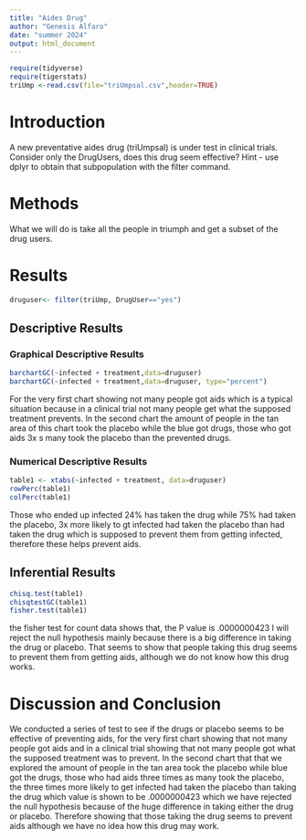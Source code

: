 ```yaml
---
title: "Aides Drug"
author: "Genesis Alfaro"
date: "summer 2024"
output: html_document
---
```


```r
require(tidyverse)
require(tigerstats)
triUmp <-read.csv(file="triUmpsal.csv",header=TRUE)
```

# Introduction

<!--In this section you explain what you are trying to show.  Where did the data come from?  What is the research or other question you are trying to answer?.  If you skimp in this section expect to be marked down in your grade. Paint a picture of the project a couple of paragraphs is expected!-->

A new  preventative aides drug (triUmpsal) is under test in clinical trials. Consider only the DrugUsers, does this drug seem effective?  Hint - use dplyr to obtain that subpopulation with the filter command.

# Methods

<!--Decide on your methods:  use "variable analysis" or other appropriate descriptors.  Make sure to choose at least one graphical method and at least one numerical method. Discuss what data manipulations may be needed for example subsetting or other binning procedures and what sort of graphical displays and inferential tools will be used!-->

What we will do is take all the people in triumph and get a subset of the drug users.

# Results


```r
druguser<- filter(triUmp, DrugUser=="yes")
```

<!--Divide this section into two sub-sections:  One for your descriptive  results and one for your inferential results.!-->

## Descriptive Results

### Graphical Descriptive Results

<!--Graphical results here.  Make sure to show your code.  Provide appropriate labels for axes, giving units if possible, and provide a good title for the graph, too.  Use the graphical results to describe the patterns if any that exist in the data as focused toward the research question. Bottom line is to explain the features of the graph that are relevant to conforming or departing to what is expected by your null hypothesis !-->

```r
barchartGC(~infected + treatment,data=druguser)
barchartGC(~infected + treatment,data=druguser, type="percent")

```
  
For the very first chart showing not many people got aids which is a typical situation because in a clinical trial not many people get what the supposed treatment prevents. In the second chart the amount of people in the tan area of this chart took the placebo while the blue got drugs, those who got aids 3x s many took the placebo than the prevented drugs.

### Numerical Descriptive Results

<!--Numerical results go here. Use the numerical results to describe the patterns if any that exist in the data as focused toward the research question!-->
```r
table1 <- xtabs(~infected + treatment, data=druguser)
rowPerc(table1)
colPerc(table1)
```

  Those who ended up infected 24% has taken the drug while 75% had taken the placebo, 3x more likely to gt infected had taken the placebo than had taken the drug which is supposed to prevent them from getting infected, therefore these helps prevent aids.
  
## Inferential Results

<!--State hypothesis clearly.  Make sure your discussion of the inferential test covers all the aspects that the test output produces, such as test statistic, p-value etc.  Make a decision about the null hypothesis, explain the assumptions on which the selected test/procedure was based, and why the chosen procedure satisfys the assumptions and is appropriate to answer the research question!-->
```r
chisq.test(table1)
chisqtestGC(table1)
fisher.test(table1)
```
the fisher test for count data shows that, the P value is .0000000423 I will reject the null hypothesis mainly because there is a big difference in taking the drug or placebo. That seems to show that people taking this drug seems to prevent them from getting aids, although we do not know how this drug works.


# Discussion and Conclusion

<!--Discussion and conclusion here.  If you found a relationship be sure to consider whether the relationship occurs because one of the variavbles causes the other, or whether they perhasps are related for some other reason.  Watch the chapter 6 videos from the GeorgeTown videos collection.!-->

  We conducted a series of test to see if the drugs or placebo seems to be effective of preventing aids, for the very first chart showing that not many people got aids and in a clinical trial showing that not many people got what the supposed treatment was to prevent. In the second chart that that we explored the amount of people in the tan area took the placebo while blue got the drugs, those who had aids three times as many took the placebo, the three times more likely to get infected had taken the placebo than taking the drug which value is shown to be .0000000423 which we have rejected the null hypothesis because of the huge difference in taking either the drug or placebo. Therefore showing that those taking the drug seems to prevent aids although we have no idea how this drug may work.